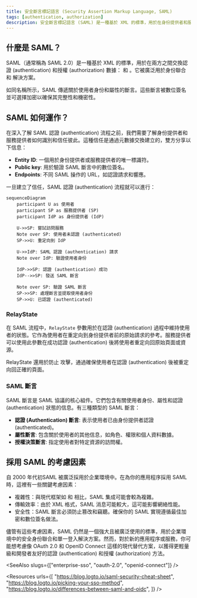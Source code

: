 ```yaml
---
title: 安全斷言標記語言 (Security Assertion Markup Language, SAML)
tags: [authentication, authorization]
description: 安全斷言標記語言 (SAML) 是一種基於 XML 的標準，用於在身份提供者和服務提供者之間交換認證和授權數據。
---
```


## 什麼是 SAML？

SAML（通常稱為 SAML 2.0）是一種基於 XML 的標準，用於在兩方之間交換認證 (authentication) 和授權 (authorization) 數據：<Ref slug="identity-provider" /> 和 <Ref slug="service-provider" />。它被廣泛用於身份聯合和 <Ref slug="enterprise-sso" /> 解決方案。

如同名稱所示，SAML 傳遞關於使用者身份和屬性的斷言。這些斷言被數位簽名並可選擇加密以確保其完整性和機密性。

## SAML 如何運作？

在深入了解 SAML 認證 (authentication) 流程之前，我們需要了解身份提供者和服務提供者如何識別和信任彼此。這種信任是通過元數據交換建立的，雙方分享以下信息：

- **Entity ID**: 一個用於身份提供者或服務提供者的唯一標識符。
- **Public key**: 用於驗證 SAML 斷言中的數位簽名。
- **Endpoints**: 不同 SAML 操作的 URL，如認證請求和響應。

一旦建立了信任，SAML 認證 (authentication) 流程就可以進行：

```mermaid
sequenceDiagram
    participant U as 使用者
    participant SP as 服務提供者 (SP)
    participant IdP as 身份提供者 (IdP)

    U->>SP: 嘗試訪問服務
    Note over SP: 使用者未認證 (authenticated)
    SP->>U: 重定向到 IdP

    U->>IdP: SAML 認證 (authentication) 請求
    Note over IdP: 驗證使用者身份

    IdP->>SP: 認證 (authentication) 成功
    IdP-->>SP: 發送 SAML 斷言

    Note over SP: 驗證 SAML 斷言
    SP->>SP: 處理斷言並提取使用者身份
    SP->>U: 已認證 (authenticated)
```

### RelayState

在 SAML 流程中，`RelayState` 參數用於在認證 (authentication) 過程中維持使用者的狀態。它作為使用者在重定向到身份提供者前的原始請求的參考。服務提供者可以使用此參數在成功認證 (authentication) 後將使用者重定向回原始頁面或資源。

RelayState 還用於防止 <Ref slug="csrf" /> 攻擊，通過確保使用者在認證 (authentication) 後被重定向回正確的頁面。

### SAML 斷言

SAML 斷言是 SAML 協議的核心組件。它們包含有關使用者身份、屬性和認證 (authentication) 狀態的信息。有三種類型的 SAML 斷言：

- **認證 (Authentication) 斷言**: 表示使用者已由身份提供者認證 (authenticated)。
- **屬性斷言**: 包含關於使用者的其他信息，如角色、權限和個人資料數據。
- **授權決策斷言**: 指定使用者對特定資源的訪問權。

## 採用 SAML 的考慮因素

自 2000 年代初SAML 被廣泛採用於企業環境中。在為你的應用程序採用 SAML 時，這裡有一些關鍵考慮因素：

- 複雜性：與現代框架如 <Ref slug="oauth-2.0" /> 和 <Ref slug="openid-connect" /> 相比，SAML 集成可能會較為複雜。
- 傳輸效率：由於 XML 格式，SAML 消息可能較大，這可能影響網絡性能。
- 安全性：SAML 斷言必須防止篡改和竊聽。確保你的 SAML 實現遵循最佳加密和數位簽名做法。

儘管有這些考慮因素，SAML 仍然是一個強大且被廣泛使用的標準，用於企業環境中的安全身份聯合和單一登入解決方案。然而，對於新的應用程序或服務，你可能想考慮像 OAuth 2.0 和 OpenID Connect 這樣的現代替代方案，以獲得更輕量級和開發者友好的認證 (authentication) 和授權 (authorization) 方法。

<SeeAlso slugs={["enterprise-sso", "oauth-2.0", "openid-connect"]} />

<Resources
  urls={[
    "https://blog.logto.io/saml-security-cheat-sheet",
    "https://blog.logto.io/picking-your-sso-method",
    "https://blog.logto.io/differences-between-saml-and-oidc",
  ]}
/>

